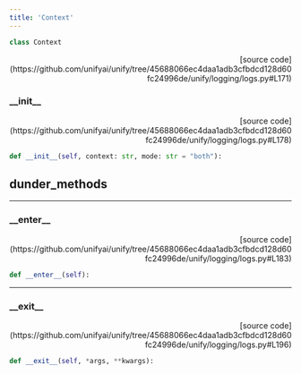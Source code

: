 ```yaml
---
title: 'Context'
---
```


```python
class Context
```

<p align="right">[source code](https://github.com/unifyai/unify/tree/45688066ec4daa1adb3cfbdcd128d60fc24996de/unify/logging/logs.py#L171)</p>



### \_\_init\_\_

<p align="right">[source code](https://github.com/unifyai/unify/tree/45688066ec4daa1adb3cfbdcd128d60fc24996de/unify/logging/logs.py#L178)</p>

```python
def __init__(self, context: str, mode: str = "both"):
```



## dunder_methods

---

### \_\_enter\_\_

<p align="right">[source code](https://github.com/unifyai/unify/tree/45688066ec4daa1adb3cfbdcd128d60fc24996de/unify/logging/logs.py#L183)</p>

```python
def __enter__(self):
```



---

### \_\_exit\_\_

<p align="right">[source code](https://github.com/unifyai/unify/tree/45688066ec4daa1adb3cfbdcd128d60fc24996de/unify/logging/logs.py#L196)</p>

```python
def __exit__(self, *args, **kwargs):
```

